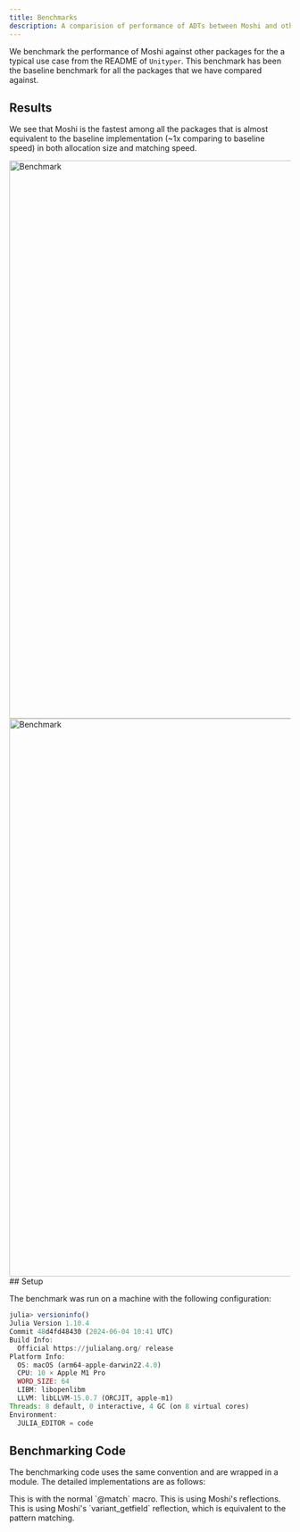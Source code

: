 ```yaml
---
title: Benchmarks
description: A comparision of performance of ADTs between Moshi and other packages
---
```



We benchmark the performance of Moshi against other packages for the a typical use case
from the README of `Unityper`. This benchmark has been the baseline benchmark for all
the packages that we have compared against.


## Results

We see that Moshi is the fastest among all the packages that is almost equivalent to
the baseline implementation (~1x comparing to baseline speed) in both allocation size and
matching speed.

<Tabs>
<TabItem label="1.10">

<Image src="/Moshi.jl/benchmark.svg" width="800" height="1000" alt="Benchmark" />

</TabItem>
<TabItem label="1.11">
<Image src="/Moshi.jl/v1.11/benchmark.svg" width="800" height="1000" alt="Benchmark" />
</TabItem>
</Tabs>
## Setup

The benchmark was run on a machine with the following configuration:

```julia
julia> versioninfo()
Julia Version 1.10.4
Commit 48d4fd48430 (2024-06-04 10:41 UTC)
Build Info:
  Official https://julialang.org/ release
Platform Info:
  OS: macOS (arm64-apple-darwin22.4.0)
  CPU: 10 × Apple M1 Pro
  WORD_SIZE: 64
  LIBM: libopenlibm
  LLVM: libLLVM-15.0.7 (ORCJIT, apple-m1)
Threads: 8 default, 0 interactive, 4 GC (on 8 virtual cores)
Environment:
  JULIA_EDITOR = code
```

## Benchmarking Code

The benchmarking code uses the same convention and are wrapped in
a module. The detailed implementations are as follows:

<Tabs>
<TabItem label="match">
This is with the normal `@match` macro.
<RawCode path="../benchmark/moshi_match.jl" lang="julia"/>
</TabItem>
<TabItem label="reflection">
This is using Moshi's reflections.

<RawCode path="../benchmark/moshi.jl" lang="julia"/>

</TabItem>
<TabItem label="hacky">
This is using Moshi's `variant_getfield` reflection, which is equivalent to the pattern matching.

<RawCode path="../benchmark/moshi_hacky.jl" lang="julia"/>

</TabItem>
<TabItem label="Expronicon">

<RawCode path="../benchmark/expronicon.jl" lang="julia"/>

</TabItem>
<TabItem label="SumTypes">

<RawCode path="../benchmark/sumtypes.jl" lang="julia"/>

</TabItem>

<TabItem label="DynamicSumTypes">
<RawCode path="../benchmark/lsumtypes.jl" lang="julia"/>
</TabItem>

<TabItem label="Unityper">
<RawCode path="../benchmark/unityper.jl" lang="julia"/>
</TabItem>
</Tabs>
